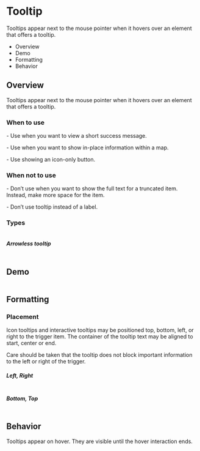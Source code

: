 <div class="main">
  <div class="title-wrapper">
    <h1 class="title">Tooltip</h1>
  </div>
  <div class="intro">
    <p>
      Tooltips appear next to the mouse pointer when it hovers over an element that offers a tooltip.
    </p>
    <ul>
      <li>Overview</li>
      <li>Demo</li>
      <li>Formatting</li>
      <li>Behavior</li>
    </ul>
  </div>
  <div class="overview">
    <h2>Overview</h2>
    <p>
      Tooltips appear next to the mouse pointer when it hovers over an element that offers a tooltip.
    </p>
  </div>
  <div class="wtu">
    <h3>When to use</h3>
    <p>- Use when you want to view a short success message.</p>
    <p>- Use when you want to show in-place information within a map.</p>
    <p>- Use showing an icon-only button.</p>
  </div>
  <div class="wtnu">
    <h3>When not to use</h3>
    <p>
      - Don’t use when you want to show the full text for a truncated item. Instead, make more space for the item.
    </p>
    <p>
      - Don’t use tooltip instead of a label.
    </p>
  </div>
  <div class="types">
    <h3>Types</h3>
    <img src="../assets/img/docs_tooltip_1.png" alt=""/>
    <h5>Arrowless tooltip</h5>
    <img src="../assets/img/docs_tooltip_2.png" alt=""/>
  </div>
  <div class="demo">
    <h2>Demo</h2>
    <img src="../assets/img/docs_tooltip_3.png" alt=""/>
  </div>
  <div class="formatting">
    <h2>Formatting</h2>
    <h3>Placement</h3>
    <p>
      Icon tooltips and interactive tooltips may be positioned top, bottom, left, or right to the trigger item. The
      container of the tooltip text may be aligned to start, center or end.
    </p>
    <p>
      Care should be taken that the tooltip does not block important information to the left or right of the trigger.
    </p>
    <h5>
      Left, Right
    </h5>
    <img src="../assets/img/docs_tooltip_4.png" alt=""/>
    <h5>
      Bottom, Top
    </h5>
    <img src="../assets/img/docs_tooltip_5.png" alt=""/>
  </div>
  <div class="behavior">
    <h2>Behavior</h2>
    <p>
      Tooltips appear on hover. They are visible until the hover interaction ends.
    </p>
  </div>
</div>
